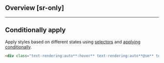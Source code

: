 ## Overview [sr-only]
<Overview/>

---

## Conditionally apply
Apply styles based on different states using [selectors](/guide/state-selectors) and [applying conditionally](/guide/applying-conditionally).
```html
<div class="text-rendering:auto**:hover** text-rendering:auto**@sm** text-rendering:auto**@dark** text-rendering:auto**@print**">…</div>
```

